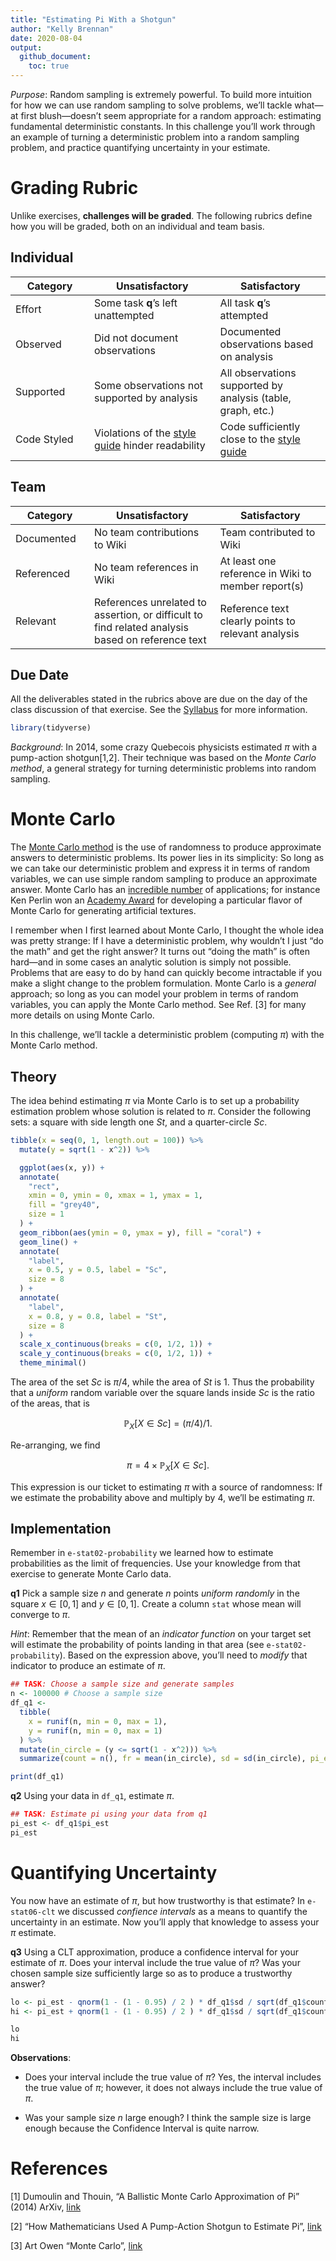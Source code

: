 ```yaml
---
title: "Estimating Pi With a Shotgun"
author: "Kelly Brennan"
date: 2020-08-04
output:
  github_document:
    toc: true
---
```


*Purpose*: Random sampling is extremely powerful. To build more intuition for how we can use random sampling to solve problems, we'll tackle what---at first blush---doesn't seem appropriate for a random approach: estimating fundamental deterministic constants. In this challenge you'll work through an example of turning a deterministic problem into a random sampling problem, and practice quantifying uncertainty in your estimate.

<!-- include-rubric -->
# Grading Rubric
<!-- -------------------------------------------------- -->

Unlike exercises, **challenges will be graded**. The following rubrics define how you will be graded, both on an individual and team basis.

## Individual
<!-- ------------------------- -->

| Category | Unsatisfactory | Satisfactory |
|----------|----------------|--------------|
| Effort | Some task __q__'s left unattempted | All task __q__'s attempted |
| Observed | Did not document observations | Documented observations based on analysis |
| Supported | Some observations not supported by analysis | All observations supported by analysis (table, graph, etc.) |
| Code Styled | Violations of the [style guide](https://style.tidyverse.org/) hinder readability | Code sufficiently close to the [style guide](https://style.tidyverse.org/) |

## Team
<!-- ------------------------- -->

| Category | Unsatisfactory | Satisfactory |
|----------|----------------|--------------|
| Documented | No team contributions to Wiki | Team contributed to Wiki |
| Referenced | No team references in Wiki | At least one reference in Wiki to member report(s) |
| Relevant | References unrelated to assertion, or difficult to find related analysis based on reference text | Reference text clearly points to relevant analysis |

## Due Date
<!-- ------------------------- -->

All the deliverables stated in the rubrics above are due on the day of the class discussion of that exercise. See the [Syllabus](https://docs.google.com/document/d/1jJTh2DH8nVJd2eyMMoyNGroReo0BKcJrz1eONi3rPSc/edit?usp=sharing) for more information.

```r
library(tidyverse)
```

*Background*: In 2014, some crazy Quebecois physicists estimated $\pi$ with a pump-action shotgun[1,2]. Their technique was based on the *Monte Carlo method*, a general strategy for turning deterministic problems into random sampling.

# Monte Carlo
<!-- -------------------------------------------------- -->

The [Monte Carlo method](https://en.wikipedia.org/wiki/Monte_Carlo_method) is the use of randomness to produce approximate answers to deterministic problems. Its power lies in its simplicity: So long as we can take our deterministic problem and express it in terms of random variables, we can use simple random sampling to produce an approximate answer. Monte Carlo has an [incredible number](https://en.wikipedia.org/wiki/Monte_Carlo_method#Applications) of applications; for instance Ken Perlin won an [Academy Award](https://en.wikipedia.org/wiki/Perlin_noise) for developing a particular flavor of Monte Carlo for generating artificial textures.

I remember when I first learned about Monte Carlo, I thought the whole idea was pretty strange: If I have a deterministic problem, why wouldn't I just "do the math" and get the right answer? It turns out "doing the math" is often hard---and in some cases an analytic solution is simply not possible. Problems that are easy to do by hand can quickly become intractable if you make a slight change to the problem formulation. Monte Carlo is a *general* approach; so long as you can model your problem in terms of random variables, you can apply the Monte Carlo method. See Ref. [3] for many more details on using Monte Carlo.

In this challenge, we'll tackle a deterministic problem (computing $\pi$) with the Monte Carlo method.

## Theory
<!-- ------------------------- -->

The idea behind estimating $\pi$ via Monte Carlo is to set up a probability estimation problem whose solution is related to $\pi$. Consider the following sets: a square with side length one $St$, and a quarter-circle $Sc$.

```r
tibble(x = seq(0, 1, length.out = 100)) %>%
  mutate(y = sqrt(1 - x^2)) %>%

  ggplot(aes(x, y)) +
  annotate(
    "rect",
    xmin = 0, ymin = 0, xmax = 1, ymax = 1,
    fill = "grey40",
    size = 1
  ) +
  geom_ribbon(aes(ymin = 0, ymax = y), fill = "coral") +
  geom_line() +
  annotate(
    "label",
    x = 0.5, y = 0.5, label = "Sc",
    size = 8
  ) +
  annotate(
    "label",
    x = 0.8, y = 0.8, label = "St",
    size = 8
  ) +
  scale_x_continuous(breaks = c(0, 1/2, 1)) +
  scale_y_continuous(breaks = c(0, 1/2, 1)) +
  theme_minimal()
```

The area of the set $Sc$ is $\pi/4$, while the area of $St$ is $1$. Thus the probability that a *uniform* random variable over the square lands inside $Sc$ is the ratio of the areas, that is

$$\mathbb{P}_{X}[X \in Sc] = (\pi / 4) / 1.$$

Re-arranging, we find

$$\pi = 4 \times \mathbb{P}_{X}[X \in Sc].$$

This expression is our ticket to estimating $\pi$ with a source of randomness: If we estimate the probability above and multiply by $4$, we'll be estimating $\pi$.

## Implementation
<!-- ------------------------- -->

Remember in `e-stat02-probability` we learned how to estimate probabilities as the limit of frequencies. Use your knowledge from that exercise to generate Monte Carlo data.

__q1__ Pick a sample size $n$ and generate $n$ points *uniform randomly* in the square $x \in [0, 1]$ and $y \in [0, 1]$. Create a column `stat` whose mean will converge to $\pi$.

*Hint*: Remember that the mean of an *indicator function* on your target set will estimate the probability of points landing in that area (see `e-stat02-probability`). Based on the expression above, you'll need to *modify* that indicator to produce an estimate of $\pi$.

```r
## TASK: Choose a sample size and generate samples
n <- 100000 # Choose a sample size
df_q1 <- 
  tibble(
    x = runif(n, min = 0, max = 1),
    y = runif(n, min = 0, max = 1)
  ) %>% 
  mutate(in_circle = (y <= sqrt(1 - x^2))) %>% 
  summarize(count = n(), fr = mean(in_circle), sd = sd(in_circle), pi_est = mean(in_circle)*4) #Create a summary condition.

print(df_q1)

```

__q2__ Using your data in `df_q1`, estimate $\pi$.

```r
## TASK: Estimate pi using your data from q1
pi_est <- df_q1$pi_est
pi_est
```

# Quantifying Uncertainty
<!-- -------------------------------------------------- -->

You now have an estimate of $\pi$, but how trustworthy is that estimate? In `e-stat06-clt` we discussed *confience intervals* as a means to quantify the uncertainty in an estimate. Now you'll apply that knowledge to assess your $\pi$ estimate.

__q3__ Using a CLT approximation, produce a confidence interval for your estimate of $\pi$. Does your interval include the true value of $\pi$? Was your chosen sample size sufficiently large so as to produce a trustworthy answer?

```r
lo <- pi_est - qnorm(1 - (1 - 0.95) / 2 ) * df_q1$sd / sqrt(df_q1$count)
hi <- pi_est + qnorm(1 - (1 - 0.95) / 2 ) * df_q1$sd / sqrt(df_q1$count)

lo
hi
```

**Observations**:

- Does your interval include the true value of $\pi$? Yes, the interval includes the true value of $\pi$; however, it does not always include the true value of $\pi$. 

- Was your sample size $n$ large enough? I think the sample size is large enough because the Confidence Interval is quite narrow. 

# References
<!-- -------------------------------------------------- -->

[1] Dumoulin and Thouin, "A Ballistic Monte Carlo Approximation of Pi" (2014) ArXiv, [link](https://arxiv.org/abs/1404.1499)

[2] "How Mathematicians Used A Pump-Action Shotgun to Estimate Pi", [link](https://medium.com/the-physics-arxiv-blog/how-mathematicians-used-a-pump-action-shotgun-to-estimate-pi-c1eb776193ef)

[3] Art Owen "Monte Carlo", [link](https://statweb.stanford.edu/~owen/mc/)
